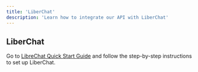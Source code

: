 ```yaml
---
title: 'LiberChat'
description: 'Learn how to integrate our API with LiberChat'
---
```


## LiberChat
Go to [LibreChat Quick Start Guide](https://www.librechat.ai/docs/quick_start/local_setup) and follow the step-by-step instructions to set up LiberChat.
